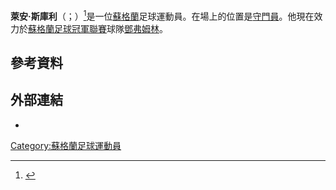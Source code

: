{{Infobox football biography
| name           = 萊安·斯庫利
| image          = <!-- 檔案不存在 File:RyanScully.jpeg ，可從英文維基百科取得 -->
| caption        =
| fullname       = Ryan Scully
| birth_date     = {{birth date and age|1992|10|29|df=y}}
| birth_place    = [[愛爾蘭共和國|愛爾蘭]][[都柏林|都柏林]]<ref>{{cite web|title=First Team Squad – Ryan Scully |url=http://www.dafc.co.uk/people.php?SID=First%20Team&ID=10|work=dafc.co.uk|publisher=Dunfermline Athletic F.C.|accessdate=5 November 2014|archiveurl=https://web.archive.org/web/20141105175049/http://www.dafc.co.uk/people.php?SID=First%20Team&ID=10|archivedate=5 November 2014}}</ref>
| height         = {{height|m=1.85}}<ref name="SFL_Scully">{{cite web|title=Ryan Scully |url=http://www.scottishfootballleague.com/player/ryan-scully/408284/|work=scottishfootballleague.com|publisher=[[Scottish_Football_League|Scottish Football League]]|accessdate=5 November 2014|archiveurl=https://web.archive.org/web/20130627031939/http://www.scottishfootballleague.com/player/ryan-scully/408284/|archivedate=27 June 2013}}</ref>
| position       = [[守門員|守門員]]
| currentclub    = [[鄧弗姆林足球俱樂部|鄧弗姆林]]
| clubnumber     = 1
| youthyears1    = 2008–2009
| youthclubs1    = [[巴特里足球會|巴特里]]
| years1         = 2008–2018
| clubs1         = [[巴特里足球會|巴特里]]
| caps1          = 30
| goals1         = 0
| years2         = 2009–2010
| clubs2         = → [[Petershill_F.C.|Petershill]] (外借)
| caps2          = 
| goals2         = 
| years3         = 2013
| clubs3         = → [[艾比安流浪足球會|艾比安流浪]] (外借)
| caps3          = 6
| goals3         = 0
| years4         = 2013–2014
| clubs4         = → [[鄧弗姆林足球俱樂部|鄧弗姆林]] (外借)
| caps4          = 34
| goals4         = 0
| years5         = 2014–2015
| clubs5         = → [[鄧弗姆林足球俱樂部|鄧弗姆林]] (外借)
| caps5          = 34
| goals5         = 0
| years6         = 2018–2019
| clubs6         = [[格里诺克慕顿足球俱乐部|格里諾克摩頓]]
| caps6          = 12
| goals6         = 0
| years7         = 2019–
| clubs7         = [[鄧弗姆林足球俱樂部|鄧弗姆林]]
| caps7          = 21
| goals7         = 0
| club-update    = 22:46, 12 November 2019 (UTC)
}}
'''萊安·斯庫利'''（{{lang-en|Ryan Scully}}；{{bd|1992年|10月29日}}）<ref name="SFL_Scully">{{cite web|title=Ryan Scully|url=http://www.scottishfootballleague.com/player/ryan-scully/408284/|work=scottishfootballleague.com|publisher=[[Scottish_Football_League|Scottish Football League]]|accessdate=5 November 2014|archiveurl=https://web.archive.org/web/20130627031939/http://www.scottishfootballleague.com/player/ryan-scully/408284/|archivedate=27 六月 2013|deadurl=yes}}</ref>是一位[[蘇格蘭|蘇格蘭]]足球運動員。在場上的位置是[[守門員|守門員]]。他現在效力於[[蘇格蘭足球冠軍聯賽|蘇格蘭足球冠軍聯賽]]球隊[[鄧弗姆林足球俱樂部|鄧弗姆林]]。
==參考資料==
{{Reflist}}

==外部連結==
*{{soccerbase|id=52881}}

{{DEFAULTSORT:Scully, Ryan}}
[[Category:蘇格蘭足球運動員|Category:蘇格蘭足球運動員]]
{{soccer-bio-stub}}